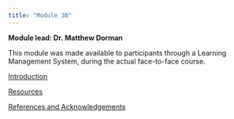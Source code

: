 ```yaml
---
title: "Module 3B"
---
```


**Module lead: Dr. Matthew Dorman**

This module was made available to participants through a Learning Management System, during the actual face-to-face course.

[Introduction](module3b_introduction.qmd)

[Resources](module3b_resources.qmd)

[References and Acknowledgements](module3b_references.qmd)
